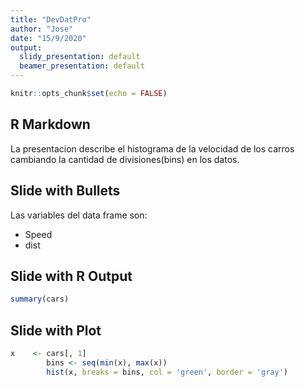 ```yaml
---
title: "DevDatPro"
author: "Jose"
date: "15/9/2020"
output:
  slidy_presentation: default
  beamer_presentation: default
---
```


```r
knitr::opts_chunk$set(echo = FALSE)
```

## R Markdown

La presentacion describe el histograma de la velocidad de los carros cambiando la 
cantidad de divisiones(bins) en los datos.

## Slide with Bullets

Las variables del data frame son:

- Speed
- dist

## Slide with R Output

```r
summary(cars)
```

## Slide with Plot

```r

x    <- cars[, 1]
        bins <- seq(min(x), max(x))
        hist(x, breaks = bins, col = 'green', border = 'gray')
```

